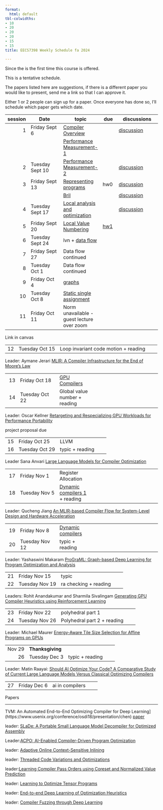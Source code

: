 ```yaml
---
format:
  html: default
tbl-colwidths:
- 10
- 20
- 20
- 20
- 15
- 15
title: EECS7398 Weekly Schedule fa 2024

---
```




Since the is the first time this course is offered.

This is a tentative schedule.

The papers listed here are suggestions, if there is a different paper you would like to present, send me a link so that I can approve it.  

Either 1 or 2 people can sign up for a paper.  Once everyone has done so, I'll schedule which paper gets which date.


| session | Date    | topic  | due | discussions|
|--:|---------|--------| ----| -----------|
1|  Friday Sept 6    | [Compiler Overview](lectures/010_compiler_overview.qmd)              | |  [discussion](https://github.com/normrubin/normrubin.github.io/discussions/70)
| | | [Performance Measurement-1](lectures/01a1_performance_measurement.qmd)  | | 
2| Tuesday Sept 10   | [Performance Measurement-2](lectures/01a2_performance_measurement.qmd)  | | [discussion](https://github.com/normrubin/normrubin.github.io/discussions/71)
3| Friday Sept 13    |[Representing programs](lectures/02a_representation.qmd)| hw0 | [discussion](https://github.com/normrubin/normrubin.github.io/discussions/72)
 |    || [Bril](lectures/02b_bril.qmd)| |[discussion](https://github.com/normrubin/normrubin.github.io/discussions/73)
4  | Tuesday Sept 17   | [Local analysis and optimization](lectures/03_local.qmd)  | | [discussion](https://github.com/normrubin/normrubin.github.io/discussions/74)
5| Friday Sept 20|[Local Value Numbering](lectures/03b_local_value_numbering.qmd) |[hw1](homework/1.hw.qmd)|
6| Tuesday Sept 24   |  lvn + [data flow](lectures/04_data_flow.qmd)  |  | 
7| Friday Sept 27   | Data flow  continued   | 
8| Tuesday Oct 1 |  Data flow  continued   | 
9| Friday Oct 4 | [graphs](lectures/05_global.qmd) |
10|Tuesday Oct 8 |[Static single assignment](lectures/06_ssa.qmd)  | |
11|Friday Oct 11  | Norm unavailable - guest lecture over zoom |

Link in canvas



| |  |  |  | |
|--:|---------|--------| ----| -----------|
12| Tuesday Oct 15  | Loop invariant code motion + reading | | 

Leader: Aymane Jerari [MLIR: A Compiler Infrastructure for the End of Moore’s Law](https://arxiv.org/abs/2002.11054)

| |  |  |  | |
|--:|---------|--------| ----| -----------|
13|  Friday Oct 18 | [GPU Compilers](lectures/14_gpu_compilers.qmd) |  ||
14| Tuesday Oct 22   |Global value number + reading  |

Leader: Oscar Kellner [Retargeting and Respecializing GPU Workloads for Performance 
Portability](https://ieeexplore.ieee.org/document/10444828)

project proposal due 

| |  |  |  | |
|--:|---------|--------| ----| -----------|
15| Friday Oct 25   |LLVM  | |
16 | Tuesday Oct 29   |typic  + reading  | |

Leader Sana Anvari [Large Language Models for Compiler Optimization](https://ar5iv.labs.arxiv.org/html/2309.07062)

| |  |  |  | |
|--:|---------|--------| ----| -----------|
17| Friday Nov 1| Register Allocation    |
18| Tuesday Nov 5   |[Dynamic compilers 1 ](lectures/13_dynamic_compilers.qmd) + reading

Leader: Qucheng Jiang [An MLIR-based Compiler Flow for System-Level Design and Hardware Acceleration](https://dl.acm.org/doi/abs/10.1145/3508352.3549424)

| |  |  |  | |
|--:|---------|--------| ----| -----------|
19| Friday Nov 8   | [Dynamic compilers ](lectures/13_dynamic_compilers.qmd)  | | 
20| Tuesday Nov 12 | typic + reading    |

Leader: Yashaswini Makaram [ProGraML: Graph-based Deep Learning for Program Optimization and Analysis](https://arxiv.org/abs/2003.10536)

| |  |  |  | |
|--:|---------|--------| ----| -----------|
21| Friday Nov 15    |  typic   | | 
22| Tuesday Nov 19    | ra checking + reading   | | | 

Leaders: Rohit Anandakumar  and Sharmila Sivalingam [Generating GPU Compiler Heuristics using Reinforcement Learning](https://arxiv.org/abs/2111.12055)



| |  |  |  | |
|--:|---------|--------| ----| -----------|
23| Friday Nov 22    | polyhedral part 1  | | 
24|Tuesday Nov 26    |  Polyhedral part 2  + reading   | | 

Leader: Michael Maurer [Energy-Aware Tile Size Selection for Affine Programs on GPUs](https://malithjayaweera.com/wp-content/uploads/2024/01/CGO24_eatss_PREPRINT.pdf)

| |  |  |  | |
|--:|---------|--------| ----| -----------|
|Nov 29 | **Thanksgiving** | 
26| Tuesday Dec 3     |typic + reading


Leader: Matin Raayai: [Should AI Optimize Your Code? A Comparative Study of Current Large Language Models Versus Classical Optimizing Compilers](https://arxiv.org/html/2406.12146v1)

| |  |  |  | |
|--:|---------|--------| ----| -----------|
27| Friday Dec 6     | ai in compilers  | 



Papers 






------------------

TVM: An Automated End-to-End Optimizing Compiler for Deep Learning](https://www.usenix.org/conference/osdi18/presentation/chen)
[paper](/https://www.usenix.org/system/files/osdi18-chen.pdf)

leader: [SLaDe: A Portable Small Language Model Decompiler for Optimized Assembly](https://arxiv.org/abs/2305.12520)


Leader:[ACPO: AI-Enabled Compiler-Driven Program Optimization](https://ar5iv.labs.arxiv.org/html/2312.09982)


leader: [Adaptive Online Context-Sensitive Inlining](https://ieeexplore.ieee.org/stamp/stamp.jsp?tp=&arnumber=1191550)


leader: [Threaded Code Variations and Optimizations](https://citeseerx.ist.psu.edu/document?repid=rep1&type=pdf&doi=e1e1a8622dc562e7f42d98b59f67de6949e2539e)



leader:[Learning Compiler Pass Orders using Coreset and Normalized Value Prediction](https://ar5iv.labs.arxiv.org/html/2301.05104v1)


leader: [Learning to Optimize Tensor Programs](https://arxiv.org/abs/1805.08166)

leader: [End-to-end Deep Learning of Optimization Heuristics](https://chriscummins.cc/pub/2017-pact.pdf)

leader: [Compiler Fuzzing through Deep Learning](https://chriscummins.cc/pub/2018-issta.pdf)



